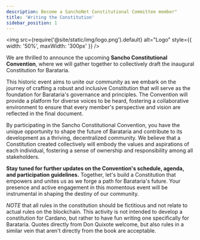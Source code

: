 ```yaml
---
description: Become a SanchoNet Constitutional Committee member"
title: 'Writing the Constitution'
sidebar_position: 1
---
```

<img
  src={require('@site/static/img/logo.png').default}
  alt="Logo"
  style={{ width: '50%', maxWidth: '300px' }}
/>

We are thrilled to announce the upcoming **Sancho Constitutional Convention**, where we will gather together to collectively draft the inaugural Constitution for Barataria.

This historic event aims to unite our community as we embark on the journey of crafting a robust and inclusive Constitution that will serve as the foundation for Barataria's governance and principles.
The Convention will provide a platform for diverse voices to be heard, fostering a collaborative environment to ensure that every member's perspective and vision are reflected in the final document.

By participating in the Sancho Constitutional Convention, you have the unique opportunity to shape the future of Barataria and contribute to its development as a thriving, decentralized community. We believe that a
Constitution created collectively will embody the values and aspirations of each individual, fostering a sense of ownership and responsibility among all stakeholders.

**Stay tuned for further updates on the Convention's schedule, agenda, and participation guidelines.** Together, let's build a Constitution that empowers and unites us as we forge
a path for Barataria's future. Your presence and active engagement in this momentous event will be instrumental in shaping the destiny of our community.

*NOTE* that all rules in the constitution should be fictitious and not relate to actual rules on the blockchain. This activity is not intended to develop
a constitution for Cardano, but rather to have fun writing one specifically for Barataria. Quotes directly from Don Quixote welcome, but also
rules in a similar vein that aren't directly from the book are acceptable.

